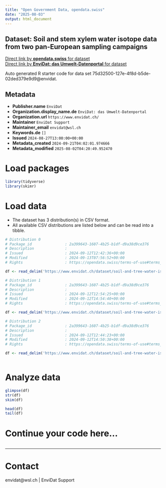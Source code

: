 ```yaml
---
title: "Open Government Data, opendata.swiss"
date: "2025-08-03"
output: html_document
---
```


## Dataset: Soil and stem xylem water isotope data from two pan-European sampling campaigns



[Direct link by **opendata.swiss** for dataset](https://opendata.swiss/de/dataset/soil-and-stem-xylem-water-isotope-data-from-two-pan-european-sampling-campaigns)<br>
[Direct link by **EnviDat: das Umwelt-Datenportal** for dataset](https://www.envidat.ch/#/metadata/soil-and-tree-water-isotope-data-across-europe---watson-sampling-campaigns-in-20)

Auto generated R starter code for data set 75d32500-127e-4f8d-b5de-02ded379e9d9@envidat.

## Metadata

- **Publisher.name** `EnviDat`
- **Organization.display_name.de** `EnviDat: das Umwelt-Datenportal`
- **Organization.url** `https://www.envidat.ch/`
- **Maintainer** `EnviDat Support`
- **Maintainer_email** `envidat@wsl.ch`
- **Keywords.de** `[]`
- **Issued** `2024-08-27T13:00:00+00:00`
- **Metadata_created** `2024-09-21T04:02:01.974666`
- **Metadata_modified** `2025-08-02T04:20:49.952470`


# Load packages

```r

library(tidyverse)
library(skimr)

```

# Load data

-   The dataset has 3 distribution(s) in CSV format.
-   All available CSV distributions are listed below and can be read into a tibble.

```r

# Distribution 0
# Package_id               : 2a399643-1607-4b25-b1df-d9a38d9ce376
# Description              : 
# Issued                   : 2024-09-12T12:42:36+00:00
# Modified                 : 2024-09-13T07:56:52+00:00
# Rights                   : https://opendata.swiss/terms-of-use#terms_open

df <- read_delim('https://www.envidat.ch/dataset/soil-and-tree-water-isotope-data-across-europe---watson-sampling-campaigns-in-20/resource/a1d36c34-1e52-4ce1-96cd-9c2f2d00e39e')

# Distribution 1
# Package_id               : 2a399643-1607-4b25-b1df-d9a38d9ce376
# Description              : 
# Issued                   : 2024-09-12T12:54:25+00:00
# Modified                 : 2024-09-12T14:54:40+00:00
# Rights                   : https://opendata.swiss/terms-of-use#terms_open

df <- read_delim('https://www.envidat.ch/dataset/soil-and-tree-water-isotope-data-across-europe---watson-sampling-campaigns-in-20/resource/9cd9f7e3-9910-4dc5-a23e-aef7027a8e57')

# Distribution 2
# Package_id               : 2a399643-1607-4b25-b1df-d9a38d9ce376
# Description              : 
# Issued                   : 2024-09-12T12:44:23+00:00
# Modified                 : 2024-09-12T14:50:38+00:00
# Rights                   : https://opendata.swiss/terms-of-use#terms_open

df <- read_delim('https://www.envidat.ch/dataset/soil-and-tree-water-isotope-data-across-europe---watson-sampling-campaigns-in-20/resource/1033bf75-f7a4-4e4d-b3fb-667b30a79208')



```

# Analyze data

```r

glimpse(df)
str(df)
skim(df)

head(df)
tail(df)

```

# Continue your code here...

```r

```

------------------------------------------------------------------------

# Contact

envidat@wsl.ch | EnviDat Support
